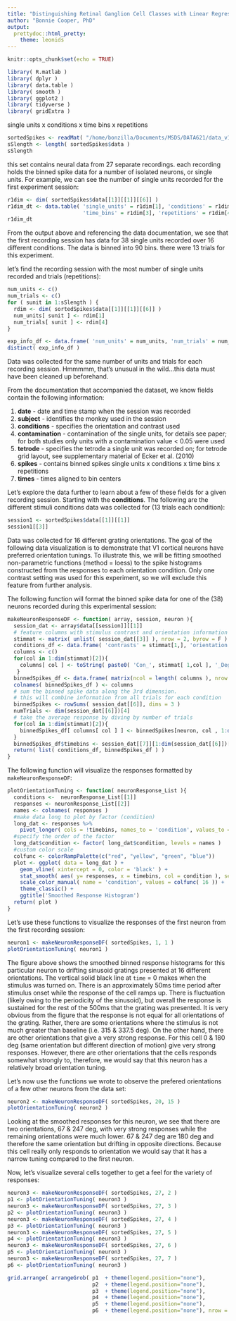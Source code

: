 ```yaml
---
title: "Distinguishing Retinal Ganglion Cell Classes with Linear Regression in `R`"
author: "Bonnie Cooper, PhD"
output:
  prettydoc::html_pretty:
    theme: leonids
---
```


```r
knitr::opts_chunk$set(echo = TRUE)
```

```r
library( R.matlab )
library( dplyr )
library( data.table )
library( smooth )
library( ggplot2 )
library( tidyverse )
library( gridExtra )
```

single units x conditions x time bins x repetitions
```r
sortedSpikes <- readMat( "/home/bonzilla/Documents/MSDS/DATA621/data_v1_binned_moving.mat") 
sSlength <- length( sortedSpikes$data )
sSlength
```
this set contains neural data from 27 separate recordings. each recording holds the binned spike data for a number of isolated neurons, or single units. For example, we can see the number of single units recorded for the first experiment session:
```r
r1dim <- dim( sortedSpikes$data[[1]][[1]][[6]] )
r1dim_dt <- data.table( 'single_units' = r1dim[1], 'conditions' = r1dim[2], 
                        'time_bins' = r1dim[3], 'repetitions' = r1dim[4] )
r1dim_dt
```
From the output above and referencing the data documentation, we see that the first recording session has data for 38 single units recorded over 16 different conditions. The data is binned into 90 bins. there were 13 trials for this experiment.

let's find the recording session with the most number of single units recorded and trials (repetitions):
```r
num_units <- c()
num_trials <- c()
for ( sunit in 1:sSlength ) {
  rdim <- dim( sortedSpikes$data[[1]][[1]][[6]] )
  num_units[ sunit ] <- rdim[1]
  num_trials[ sunit ] <- rdim[4]
}

exp_info_df <- data.frame( 'num_units' = num_units, 'num_trials' = num_trials )
distinct( exp_info_df )
```

Data was collected for the same number of units and trials for each recording session. Hmmmmm, that's unusual in the wild...this data must have been cleaned up beforehand.  

From the documentation that accompanied the dataset, we know fields contain the following information:  

1. **date** - date and time stamp when the session was recorded
2. **subject** - identifies the monkey used in the session
3. **conditions** - specifies the orientation and contrast used
4. **contamination** - contamination of the single units, for details see paper; for both studies only units with a contamination value < 0.05 were used
5. **tetrode** - specifies the tetrode a single unit was recorded on; for tetrode grid layout, see supplementary material of Ecker et al. (2010)
6. **spikes** - contains binned spikes single units x conditions x time bins x repetitions
7. **times** - times aligned to bin centers

Let's explore the data further to learn about a few of these fields for a given recording session. Starting with the **conditions**. The following are the different stimuli conditions data was collected for (13 trials each condition):
```r
session1 <- sortedSpikes$data[[1]][[1]]
session1[[3]]
```
Data was collected for 16 different grating orientations. The goal of the following data visualization is to demonstrate that V1 cortical neurons have preferred orientation tunings. To illustrate this, we will be fitting smoothed non-parametric functions (method = loess) to the spike histograms constructed from the responses to each orientation condition. Only one contrast setting was used for this experiment, so we will exclude this feature from further analysis.


The following function will format the binned spike data for one of the (38) neurons recorded during this experimental session:
```r
makeNeuronResponseDF <- function( array, session, neuron ){
  session_dat <- array$data[[session]][[1]]
  # feature columns with stimulus contrast and orientation information
  stimmat <- matrix( unlist( session_dat[[3]] ), nrow = 2, byrow = F )
  conditions_df <- data.frame( 'contrasts' = stimmat[1,], 'orientation' = stimmat[2,] )
  columns <- c()
  for(col in 1:dim(stimmat)[2]){
    columns[ col ] <- toString( paste0( 'Con_', stimmat[ 1,col ], '_Deg_', stimmat[ 2,col ] ) )
   }
  binnedSpikes_df <- data.frame( matrix(ncol = length( columns ), nrow = 90))
  colnames( binnedSpikes_df ) <- columns
  # sum the binned spike data along the 3rd dimension. 
  # this will combine information from all trials for each condition
  binnedSpikes <- rowSums( session_dat[[6]], dims = 3 )
  numTrials <- dim(session_dat[[6]])[4]
  # take the average response by diving by number of trials
  for(col in 1:dim(stimmat)[2]){
    binnedSpikes_df[ columns[ col ] ] <- binnedSpikes[neuron, col , 1:dim(session_dat[[6]])[3] ]
  }
  binnedSpikes_df$timebins <- session_dat[[7]][1:dim(session_dat[[6]])[3]]
  return( list( conditions_df, binnedSpikes_df ) )
}
```

The following function will visualize the responses formatted by `makeNeuronResponseDF`:
```r
plotOrientationTuning <- function( neuronResponse_List ){
  conditions <-  neuronResponse_List[[1]]
  responses <- neuronResponse_List[[2]]
  names <- colnames( responses )
  #make data long to plot by factor (condition)
  long_dat <- responses %>%
    pivot_longer( cols = !timebins, names_to = 'condition', values_to = 'responses' )
  #specify the order of the factor
  long_dat$condition <- factor( long_dat$condition, levels = names )
  #custom color scale
  colfunc <- colorRampPalette(c("red", "yellow", "green", "blue"))
  plot <- ggplot( data = long_dat ) +
    geom_vline( xintercept = 0, color = 'black' ) +
    stat_smooth( aes( y= responses, x = timebins, col = condition ), se = F, span = 0.50, method = 'loess' ) +
    scale_color_manual( name = 'condition', values = colfunc( 16 )) + 
    theme_classic() +
    ggtitle('Smoothed Response Histogram')
  return( plot )
}
```

Let's use these functions to visualize the responses of the first neuron from the first recording session:
```r
neuron1 <- makeNeuronResponseDF( sortedSpikes, 1, 1 )
plotOrientationTuning( neuron1 )
```

The figure above shows the smoothed binned response histograms for this particular neuron to drifting sinusoid gratings presented at 16 different orientations. The vertical solid black line at `time` = 0 makes when the stimulus was turned on. There is an approximately 50ms time period after stimulus onset while the response of the cell ramps up. There is fluctuation (likely owing to the periodicity of the sinusoid), but overall the response is sustained for the rest of the 500ms that the grating was presented. It is very obvious from the figure that the response is not equal for all orientations of the grating. Rather, there are some orientations where the stimulus is not much greater than baseline (i.e. 315 & 337.5 deg). On the other hand, there are other orientations that give a very strong response. For this cell 0 & 180 deg (same orientation but different direction of motion) give very strong responses. However, there are other orientations that the cells responds somewhat strongly to, therefore, we would say that this neuron has a relatively broad orientation tuning.

Let's now use the functions we wrote to observe the prefered orientations of a few other neurons from the data set:
```r
neuron2 <- makeNeuronResponseDF( sortedSpikes, 20, 15 )
plotOrientationTuning( neuron2 )
```

Looking at the smoothed responses for this neuron, we see that there are two orientations, 67 & 247 deg, with very strong responses while the remaining orientations were much lower. 67 & 247 deg are 180 deg and therefore the same orientation but drifting in opposite directions. Because this cell really only responds to orientation we would say that it has a narrow tuning compared to the first neuron.


Now, let's visualize several cells together to get a feel for the variety of responses:
```r
neuron3 <- makeNeuronResponseDF( sortedSpikes, 27, 2 )
p1 <- plotOrientationTuning( neuron3 )
neuron3 <- makeNeuronResponseDF( sortedSpikes, 27, 3 )
p2 <- plotOrientationTuning( neuron3 )
neuron3 <- makeNeuronResponseDF( sortedSpikes, 27, 4 )
p3 <- plotOrientationTuning( neuron3 )
neuron3 <- makeNeuronResponseDF( sortedSpikes, 27, 5 )
p4 <- plotOrientationTuning( neuron3 )
neuron3 <- makeNeuronResponseDF( sortedSpikes, 27, 6 )
p5 <- plotOrientationTuning( neuron3 )
neuron3 <- makeNeuronResponseDF( sortedSpikes, 27, 7 )
p6 <- plotOrientationTuning( neuron3 )

grid.arrange( arrangeGrob( p1  + theme(legend.position="none"), 
                           p2  + theme(legend.position="none"), 
                           p3  + theme(legend.position="none"), 
                           p4  + theme(legend.position="none"), 
                           p5  + theme(legend.position="none"), 
                           p6  + theme(legend.position="none"), nrow = 2 ) )
```


<br><br><br>

